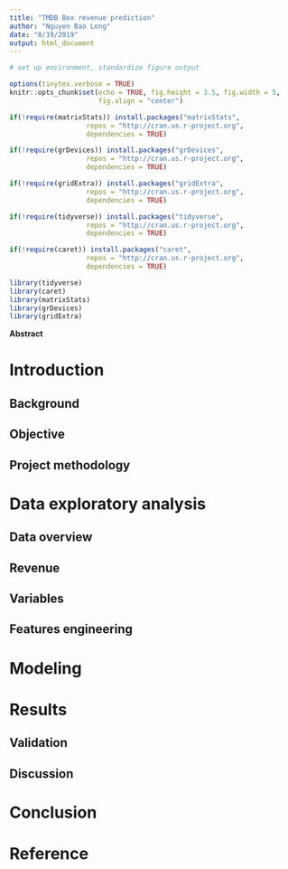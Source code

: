 ```yaml
---
title: "TMDB Box revenue prediction"
author: "Nguyen Bao Long"
date: "8/19/2019"
output: html_document
---
```


\newpage

```r
# set up environment, standardize figure output

options(tinytex.verbose = TRUE)
knitr::opts_chunk$set(echo = TRUE, fig.height = 3.5, fig.width = 5,
                      fig.align = "center")
```

```r
if(!require(matrixStats)) install.packages("matrixStats", 
                   repos = "http://cran.us.r-project.org", 
                   dependencies = TRUE)

if(!require(grDevices)) install.packages("grDevices", 
                   repos = "http://cran.us.r-project.org", 
                   dependencies = TRUE)

if(!require(gridExtra)) install.packages("gridExtra", 
                   repos = "http://cran.us.r-project.org", 
                   dependencies = TRUE)

if(!require(tidyverse)) install.packages("tidyverse", 
                   repos = "http://cran.us.r-project.org", 
                   dependencies = TRUE)

if(!require(caret)) install.packages("caret", 
                   repos = "http://cran.us.r-project.org", 
                   dependencies = TRUE)
```


```r
library(tidyverse)
library(caret)
library(matrixStats)
library(grDevices)
library(gridExtra)
```


\newpage

**Abstract**

# **Introduction**

## **Background**

## **Objective**

## **Project methodology**

# **Data exploratory analysis**

## **Data overview**

## **Revenue**

## **Variables**

## **Features engineering**

# **Modeling**

# **Results**

## **Validation**

## **Discussion**

# **Conclusion**



# **Reference**

